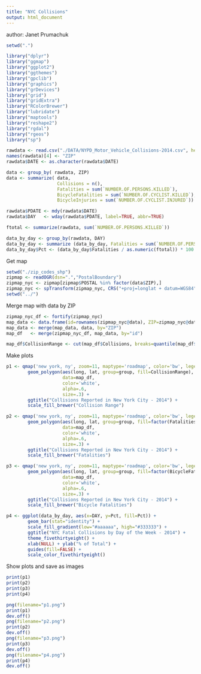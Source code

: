 ```yaml
---
title: "NYC Collisions"
output: html_document
---
```

author:  Janet Prumachuk

```r
setwd(".")

library("dplyr")
library("ggmap")
library("ggplot2")
library("ggthemes")
library("gpclib")
library("graphics")
library("grDevices")
library("grid")
library("gridExtra")
library("RColorBrewer")
library("lubridate")
library("maptools")
library("reshape2")
library("rgdal")
library("rgeos")
library("sp")

rawdata <- read.csv("./DATA/NYPD_Motor_Vehicle_Collisions-2014.csv", header=TRUE)
names(rawdata)[4] <- "ZIP"
rawdata$DATE <- as.character(rawdata$DATE)

data <- group_by( rawdata, ZIP)
data <- summarize( data, 
                   Collisions = n(), 
                   Fatalities = sum(`NUMBER.OF.PERSONS.KILLED`),
                   BicycleFatalities = sum(`NUMBER.OF.CYCLIST.KILLED`),
                   BicycleInjuries = sum(`NUMBER.OF.CYCLIST.INJURED`))

rawdata$PDATE <- mdy(rawdata$DATE)
rawdata$DAY   <- wday(rawdata$PDATE, label=TRUE, abbr=TRUE)

ftotal <- summarize(rawdata, sum(`NUMBER.OF.PERSONS.KILLED`))

data_by_day <- group_by(rawdata, DAY)
data_by_day <- summarize (data_by_day, Fatalities = sum(`NUMBER.OF.PERSONS.KILLED`))
data_by_day$Pct <- (data_by_day$Fatalities / as.numeric(ftotal)) * 100
```

Get map  

```r
setwd("./zip_codes_shp")
zipmap <- readOGR(dsn=".","PostalBoundary")
zipmap_nyc <- zipmap[zipmap$POSTAL %in% factor(data$ZIP),]
zipmap_nyc <- spTransform(zipmap_nyc, CRS("+proj=longlat + datum=WGS84"))
setwd("../")
```

Merge map with data by ZIP

```r
zipmap_nyc_df <- fortify(zipmap_nyc)
map_data <- data.frame(id=rownames(zipmap_nyc@data), ZIP=zipmap_nyc@data$POSTAL, ZIPNAME=zipmap_nyc@data$NAME)
map_data <- merge(map_data, data, by="ZIP")
map_df   <- merge(zipmap_nyc_df, map_data, by="id")

map_df$CollisionRange <- cut(map_df$Collisions, breaks=quantile(map_df$Collisions), dig.lab=4, include.lowest=TRUE)
```

Make plots

```r
p1 <- qmap('new york, ny', zoom=11, maptype='roadmap', color='bw', legend='topleft') +
        geom_polygon(aes(long, lat, group=group, fill=CollisionRange), 
                     data=map_df, 
                     color='white',
                     alpha=.6, 
                     size=.3) + 
        ggtitle("Collisions Reported in New York City - 2014") +
        scale_fill_brewer("Collision Range")

p2 <- qmap('new york, ny', zoom=11, maptype='roadmap', color='bw', legend='topleft') +
        geom_polygon(aes(long, lat, group=group, fill=factor(Fatalities)),
                     data=map_df,
                     color='white',
                     alpha=.6, 
                     size=.3) + 
        ggtitle("Collisions Reported in New York City - 2014") +
        scale_fill_brewer("Fatalities")

p3 <- qmap('new york, ny', zoom=11, maptype='roadmap', color='bw', legend='topleft') +
        geom_polygon(aes(long, lat, group=group, fill=factor(BicycleFatalities)),
                     data=map_df,
                     color='white',
                     alpha=.6, 
                     size=.3) + 
        ggtitle("Collisions Reported in New York City - 2014") +
        scale_fill_brewer("Bicycle Fatalities")

p4 <- ggplot(data_by_day, aes(x=DAY, y=Pct, fill=Pct)) + 
        geom_bar(stat="identity") + 
        scale_fill_gradient(low="#aaaaaa", high="#333333") + 
        ggtitle("NYC Fatal Collisions by Day of the Week - 2014") + 
        theme_fivethirtyeight() + 
        xlab(NULL) + ylab("% of Total") + 
        guides(fill=FALSE) + 
        scale_color_fivethirtyeight()

```

Show plots and save as images

```r
print(p1)
print(p2)
print(p3)
print(p4)

png(filename="p1.png")
print(p1)
dev.off()
png(filename="p2.png")
print(p2)
dev.off()
png(filename="p3.png")
print(p3)
dev.off()
png(filename="p4.png")
print(p4)
dev.off()
```

```r
```
